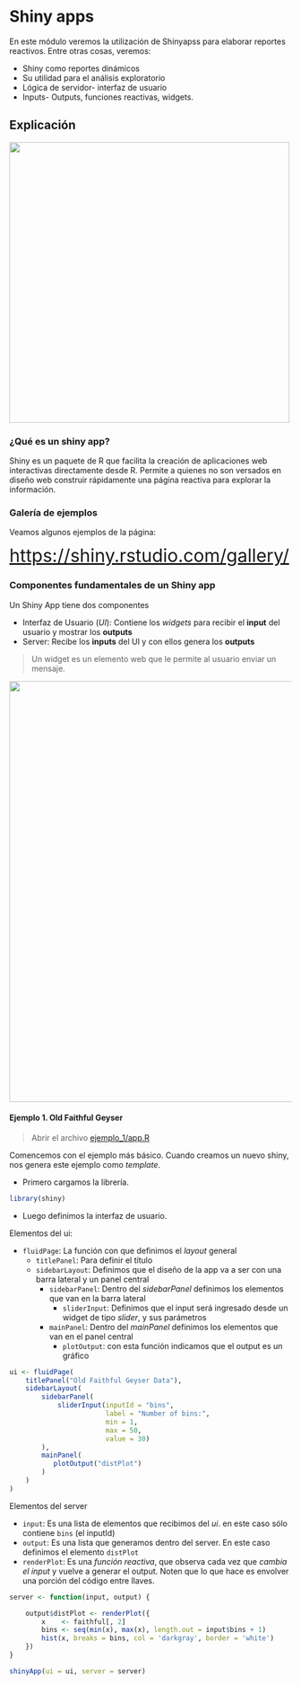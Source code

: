 
# Shiny apps
En este módulo veremos la utilización de Shinyapss para elaborar reportes reactivos. Entre otras cosas, veremos:

+ Shiny como reportes dinámicos
+ Su utilidad para el análisis exploratorio
+ Lógica de servidor- interfaz de usuario
+ Inputs- Outputs, funciones reactivas, widgets.

## Explicación

![](img/shiny_logo.png){width=500}


### ¿Qué es un shiny app?

Shiny es un paquete de R que facilita la creación de aplicaciones web interactivas directamente desde R. Permite a quienes no son versados en diseño web construir rápidamente una página reactiva para explorar la información.

### Galería de ejemplos

Veamos algunos ejemplos de la página:


 <font size="6"> [https://shiny.rstudio.com/gallery/](https://shiny.rstudio.com/gallery/) </font>


### Componentes fundamentales de un Shiny app

Un Shiny App tiene dos componentes

- Interfaz de Usuario (_UI_): Contiene los _widgets_ para recibir el __input__ del usuario y mostrar los __outputs__
- Server: Recibe los __inputs__ del UI y con ellos genera los __outputs__    

> Un widget es un elemento web que le permite al usuario enviar un mensaje.

![](img/basic-widgets.png){width=750}

#### Ejemplo 1. Old Faithful Geyser

> Abrir el archivo [ejemplo_1/app.R](ejemplo_1/app.R)

Comencemos con el ejemplo más básico. Cuando creamos un nuevo shiny, nos genera este ejemplo como _template_. 

- Primero cargamos la librería.

```r
library(shiny)
```


- Luego definimos la interfaz de usuario. 

Elementos del ui:

- `fluidPage`: La función con que definimos el _layout_ general
  - `titlePanel`: Para definir el título
  - `sidebarLayout`: Definimos que el diseño de la app va a ser con una barra lateral y un panel central
    - `sidebarPanel`: Dentro del _sidebarPanel_ definimos los elementos que van en la barra lateral
      - `sliderInput`: Definimos que el input será ingresado desde un widget de tipo _slider_, y sus parámetros
    - `mainPanel`: Dentro del _mainPanel_ definimos los elementos que van en el panel central
      - `plotOutput`: con esta función indicamos que el output es un gráfico


```r
ui <- fluidPage(
    titlePanel("Old Faithful Geyser Data"),
    sidebarLayout(
        sidebarPanel(
            sliderInput(inputId = "bins",
                        label = "Number of bins:",
                        min = 1,
                        max = 50,
                        value = 30)
        ),
        mainPanel(
           plotOutput("distPlot")
        )
    )
)

```

Elementos del server

- `input`: Es una lista de elementos que recibimos del _ui_. en este caso sólo contiene `bins` (el inputId)
- `output`: Es una lista que generamos dentro del server. En este caso definimos el elemento `distPlot`
- `renderPlot`: Es una _función reactiva_, que observa cada vez que _cambia el input_ y vuelve a generar el output. Noten que lo que hace es envolver una porción del código entre llaves. 

```r
server <- function(input, output) {

    output$distPlot <- renderPlot({
        x    <- faithful[, 2]
        bins <- seq(min(x), max(x), length.out = input$bins + 1)
        hist(x, breaks = bins, col = 'darkgray', border = 'white')
    })
}
```

```r
shinyApp(ui = ui, server = server)
```


